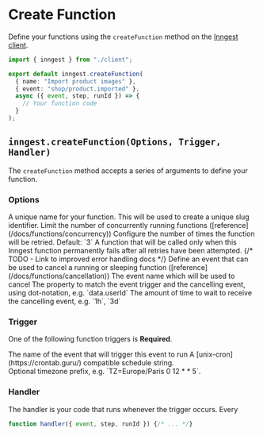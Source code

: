 # Create Function

Define your functions using the `createFunction` method on the [Inngest client](/docs/reference/client/create).

```ts
import { inngest } from "./client";

export default inngest.createFunction(
  { name: "Import product images" },
  { event: "shop/product.imported" },
  async ({ event, step, runId }) => {
    // Your function code
  }
);
```

## `inngest.createFunction(Options, Trigger, Handler)`

The `createFunction` method accepts a series of arguments to define your function.

### Options

<Properties>
  <Property name="name" type="string" required>
    A unique name for your function. This will be used to create a unique slug identifier.
  </Property>
  <Property name="concurrency" type="number">
    Limit the number of concurrently running functions ([reference](/docs/functions/concurrency))
  </Property>
  <Property name="retried" type="number">
    Configure the number of times the function will be retried. Default: `3`
  </Property>
  <Property name="onFailure" type="function">
    A function that will be called only when this Inngest function permanently fails after all retries have been attempted.
    {/* TODO - Link to improved error handling docs */}
  </Property>
  <Property name="cancelOn" type="string">
    Define an event that can be used to cancel a running or sleeping function ([reference](/docs/functions/cancellation))
    <Properties nested={true}>
      <Property name="event" type="string" required>
        The event name which will be used to cancel
      </Property>
      <Property name="match" type="string">
        The property to match the event trigger and the cancelling event, using dot-notation, e.g. `data.userId`
      </Property>
      <Property name="timeout" type="string">
        The amount of time to wait to receive the cancelling event, e.g. `1h`, `3d`
      </Property>
    </Properties>
  </Property>
</Properties>

### Trigger

One of the following function triggers is **Required**.

<Properties>
  <Property name="event" type="string">
    The name of the event that will trigger this event to run
  </Property>
  <Property name="cron" type="string">
    A [unix-cron](https://crontab.guru/) compatible schedule string. <br/>Optional timezone prefix, e.g. `TZ=Europe/Paris 0 12 * * 5`.
  </Property>
</Properties>

### Handler

The handler is your code that runs whenever the trigger occurs. Every

```ts
function handler({ event, step, runId }) {/* ... */}
```


